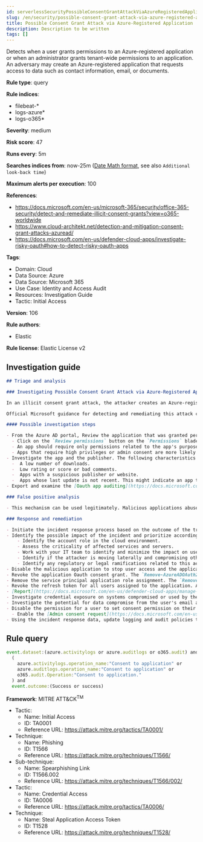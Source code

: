 ```yaml
---
id: serverlessSecurityPossibleConsentGrantAttackViaAzureRegisteredApplication
slug: /en/security/possible-consent-grant-attack-via-azure-registered-application
title: Possible Consent Grant Attack via Azure-Registered Application
description: Description to be written
tags: []
---
```


<div id="possible-consent-grant-attack-via-azure-registered-application"></div>

Detects when a user grants permissions to an Azure-registered application or when an administrator grants tenant-wide permissions to an application. An adversary may create an Azure-registered application that requests access to data such as contact information, email, or documents.

**Rule type**: query

**Rule indices**: 

* filebeat-*
* logs-azure*
* logs-o365*

**Severity**: medium

**Risk score**: 47

**Runs every**: 5m

**Searches indices from**: now-25m ([Date Math format](((ref))/common-options.html#date-math), see also <DocLink id="serverlessSecurityRulesUiCreate" section="set-the-rules-schedule">`Additional look-back time`</DocLink>)

**Maximum alerts per execution**: 100

**References**: 

* https://docs.microsoft.com/en-us/microsoft-365/security/office-365-security/detect-and-remediate-illicit-consent-grants?view=o365-worldwide
* https://www.cloud-architekt.net/detection-and-mitigation-consent-grant-attacks-azuread/
* https://docs.microsoft.com/en-us/defender-cloud-apps/investigate-risky-oauth#how-to-detect-risky-oauth-apps

**Tags**: 

* Domain: Cloud
* Data Source: Azure
* Data Source: Microsoft 365
* Use Case: Identity and Access Audit
* Resources: Investigation Guide
* Tactic: Initial Access

**Version**: 106

**Rule authors**: 

* Elastic

**Rule license**: Elastic License v2

## Investigation guide

```markdown
## Triage and analysis

### Investigating Possible Consent Grant Attack via Azure-Registered Application

In an illicit consent grant attack, the attacker creates an Azure-registered application that requests access to data such as contact information, email, or documents. The attacker then tricks an end user into granting that application consent to access their data either through a phishing attack, or by injecting illicit code into a trusted website. After the illicit application has been granted consent, it has account-level access to data without the need for an organizational account. Normal remediation steps like resetting passwords for breached accounts or requiring multi-factor authentication (MFA) on accounts are not effective against this type of attack, since these are third-party applications and are external to the organization.

Official Microsoft guidance for detecting and remediating this attack can be found [here](https://docs.microsoft.com/en-us/microsoft-365/security/office-365-security/detect-and-remediate-illicit-consent-grants).

#### Possible investigation steps

- From the Azure AD portal, Review the application that was granted permissions:
  - Click on the `Review permissions` button on the `Permissions` blade of the application.
  - An app should require only permissions related to the app's purpose. If that's not the case, the app might be risky.
  - Apps that require high privileges or admin consent are more likely to be risky.
- Investigate the app and the publisher. The following characteristics can indicate suspicious apps:
  -  A low number of downloads.
  -  Low rating or score or bad comments.
  -  Apps with a suspicious publisher or website.
  -  Apps whose last update is not recent. This might indicate an app that is no longer supported.
- Export and examine the [Oauth app auditing](https://docs.microsoft.com/en-us/defender-cloud-apps/manage-app-permissions#oauth-app-auditing) to identify users affected.

### False positive analysis

- This mechanism can be used legitimately. Malicious applications abuse the same workflow used by legitimate apps. Thus, analysts must review each app consent to ensure that only desired apps are granted access.

### Response and remediation

- Initiate the incident response process based on the outcome of the triage.
- Identify the possible impact of the incident and prioritize accordingly; the following actions can help you gain context:
    - Identify the account role in the cloud environment.
    - Assess the criticality of affected services and servers.
    - Work with your IT team to identify and minimize the impact on users.
    - Identify if the attacker is moving laterally and compromising other accounts, servers, or services.
    - Identify any regulatory or legal ramifications related to this activity.
- Disable the malicious application to stop user access and the application access to your data.
- Revoke the application Oauth consent grant. The `Remove-AzureADOAuth2PermissionGrant` cmdlet can be used to complete this task.
- Remove the service principal application role assignment. The `Remove-AzureADServiceAppRoleAssignment` cmdlet can be used to complete this task.
- Revoke the refresh token for all users assigned to the application. Azure provides a [playbook](https://github.com/Azure/Azure-Sentinel/tree/master/Playbooks/Revoke-AADSignInSessions) for this task.
- [Report](https://docs.microsoft.com/en-us/defender-cloud-apps/manage-app-permissions#send-feedback) the application as malicious to Microsoft.
- Investigate credential exposure on systems compromised or used by the attacker to ensure all compromised accounts are identified. Reset passwords or delete API keys as needed to revoke the attacker's access to the environment. Work with your IT teams to minimize the impact on business operations during these actions.
- Investigate the potential for data compromise from the user's email and file sharing services. Activate your Data Loss incident response playbook.
- Disable the permission for a user to set consent permission on their behalf.
  - Enable the [Admin consent request](https://docs.microsoft.com/en-us/azure/active-directory/manage-apps/configure-admin-consent-workflow) feature.
- Using the incident response data, update logging and audit policies to improve the mean time to detect (MTTD) and the mean time to respond (MTTR).
```

## Rule query

```js
event.dataset:(azure.activitylogs or azure.auditlogs or o365.audit) and
  (
    azure.activitylogs.operation_name:"Consent to application" or
    azure.auditlogs.operation_name:"Consent to application" or
    o365.audit.Operation:"Consent to application."
  ) and
  event.outcome:(Success or success)

```

**Framework**: MITRE ATT&CK<sup>TM</sup>

* Tactic:
    * Name: Initial Access
    * ID: TA0001
    * Reference URL: https://attack.mitre.org/tactics/TA0001/
* Technique:
    * Name: Phishing
    * ID: T1566
    * Reference URL: https://attack.mitre.org/techniques/T1566/
* Sub-technique:
    * Name: Spearphishing Link
    * ID: T1566.002
    * Reference URL: https://attack.mitre.org/techniques/T1566/002/
* Tactic:
    * Name: Credential Access
    * ID: TA0006
    * Reference URL: https://attack.mitre.org/tactics/TA0006/
* Technique:
    * Name: Steal Application Access Token
    * ID: T1528
    * Reference URL: https://attack.mitre.org/techniques/T1528/

